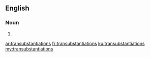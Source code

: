 ==English==

===Noun===
{{head|en}}

# {{plural of|transubstantiation}}

[[ar:transubstantiations]]
[[fr:transubstantiations]]
[[ku:transubstantiations]]
[[my:transubstantiations]]